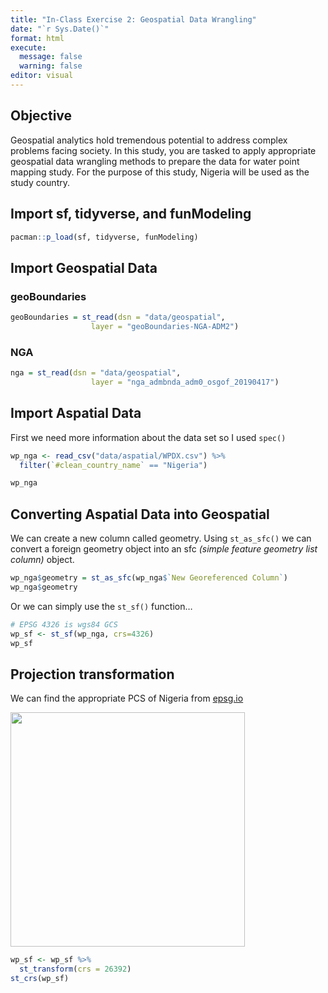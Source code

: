 ```yaml
---
title: "In-Class Exercise 2: Geospatial Data Wrangling"
date: "`r Sys.Date()`"
format: html
execute: 
  message: false
  warning: false
editor: visual
---
```


## Objective

Geospatial analytics hold tremendous potential to address complex problems facing society. In this study, you are tasked to apply appropriate geospatial data wrangling methods to prepare the data for water point mapping study. For the purpose of this study, Nigeria will be used as the study country.

## Import sf, tidyverse, and funModeling

```r
pacman::p_load(sf, tidyverse, funModeling)
```

## Import Geospatial Data

### geoBoundaries

```r
geoBoundaries = st_read(dsn = "data/geospatial", 
                  layer = "geoBoundaries-NGA-ADM2")
```

### NGA

```r
nga = st_read(dsn = "data/geospatial", 
                  layer = "nga_admbnda_adm0_osgof_20190417")
```

## Import Aspatial Data

First we need more information about the data set so I used `spec()`

```r
wp_nga <- read_csv("data/aspatial/WPDX.csv") %>%
  filter(`#clean_country_name` == "Nigeria")
```

```r
wp_nga
```

## Converting Aspatial Data into Geospatial

We can create a new column called geometry. Using `st_as_sfc()` we can convert a foreign geometry object into an sfc *(simple feature geometry list column)* object.

```r
wp_nga$geometry = st_as_sfc(wp_nga$`New Georeferenced Column`)
wp_nga$geometry
```

Or we can simply use the `st_sf()` function...

```r
# EPSG 4326 is wgs84 GCS
wp_sf <- st_sf(wp_nga, crs=4326)
wp_sf
```

## Projection transformation

We can find the appropriate PCS of Nigeria from [epsg.io](https://epsg.io/)

![](images/image-1541851854.png){width="375"}

```r
wp_sf <- wp_sf %>%
  st_transform(crs = 26392)
st_crs(wp_sf)
```
